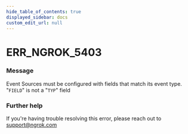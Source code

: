 ```yaml
---
hide_table_of_contents: true
displayed_sidebar: docs
custom_edit_url: null
---
```



# ERR_NGROK_5403

### Message
Event Sources must be configured with fields that match its event type. "`FIELD`" is not a "`TYP`" field

### Further help
If you're having trouble resolving this error, please reach out to [support@ngrok.com](mailto:support@ngrok.com?subject=Help%20with%20ERR_NGROK_5403)


<ErrorDetails error='err_ngrok_5403' />
